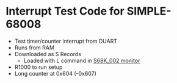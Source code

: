 = Interrupt Test Code for SIMPLE-68008 =

* Test timer/counter interrupt from DUART
* Runs from RAM
* Downloaded as S Records
** Loaded with L command in [https://github.com/douggilliland/Linux-68k/tree/S-Record-Load-working/S68K_002 S68K_002 monitor]
* R1000 to run setup
* Long counter at 0x604 (-0x607)
